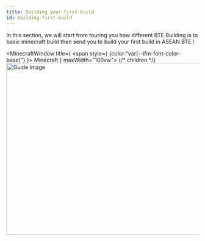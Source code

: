 ```yaml
---
title: Building your first build
id: building-first-build
---
```



<p> In this section, we will start from touring you how different BTE Building is 
    to basic minecraft build then send you to build your first build in <span 
    style={ {color:"var(--ifm-color-primary)"} }>
        ASEAN BTE
    </span>!
</p>


<MinecraftWindow 
    title={ 
        <Link to="https://www.youtube.com/watch?v=YSHpFk646ts">
        <span style={ {color:"var(--ifm-font-color-base)"} }>
            Minecraft
        </span></Link> } 
    maxWidth="100vw">
{/* children */}
    <Img imgWidth="100vw" maxWidth="100vw" width="800" height="450" src={Phattie_Gif} alt="Guide Image"/>
</MinecraftWindow>

<DocCardList items={useCurrentSidebarCategory().items}/>



